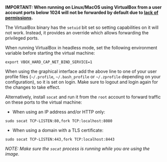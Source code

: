 **IMPORTANT: When running on Linux/MacOS using VirtualBox from a user account ports below 1024 will not be forwarded by default due to [lack of permissions](https://www.virtualbox.org/manual/ch06.html#nat-limitations).**

The VirtualBox binary has the `setuid` bit set so setting capabilities on it will not work. Instead, it provides an override which allows forwarding the privileged ports.

When running VirtualBox in headless mode, set the following environment variable before starting the virtual machine:
```shell
export VBOX_HARD_CAP_NET_BIND_SERVICE=1
```

When using the graphical interface add the above line to one of your user profile files (`~/.profile`, `~/.bash_profile` or `~/.zprofile` depending on your configuration), so it is set on login. Make sure to logout and login again for the changes to take effect.

Alternatively, install `socat` and run it from the `root` account to forward traffic on these ports to the virtual machine:

- When using an IP address and/or HTTP only:
```shell
sudo socat TCP-LISTEN:80,fork TCP:localhost:8080
```

- When using a domain with a TLS certificate:
```shell
sudo socat TCP-LISTEN:443,fork TCP:localhost:8443
```

*NOTE: Make sure the `socat` process is running while you are using the image.*